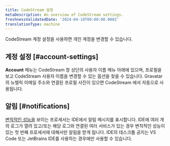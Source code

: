 ```yaml
---
title: CodeStream 설정
metaDescription: An overview of CodeStream settings.
freshnessValidatedDate: '2024-04-10T00:00:00.000Z'
translationType: machine
---
```


CodeStream 계정 설정을 사용하면 개인 계정을 변경할 수 있습니다.

## 계정 설정 [#account-settings]

<DoNotTranslate>**Account**</DoNotTranslate> 메뉴는 CodeStream 창 상단의 사용자 이름 메뉴 아래에 있으며, 프로필을 보고 CodeStream 사용자 이름을 변경할 수 있는 옵션을 찾을 수 있습니다. Gravatar의 뉴렐릭 이메일 주소와 연결된 프로필 사진이 있으면 CodeStream 에서 자동으로 사용됩니다.

## 알림 [#notifications]

[변칙적인 성능을](/docs/codestream/observability/transactions) 보이는 프로세서는 IDE에서 알림 메시지를 표시합니다. IDE에 여러 개의 로그가 열려 있고/또는 해당 로그와 연결된 여러 서비스가 있는 경우 변칙적인 성능이 있는 첫 번째 프로세서에 대해서만 알림을 받게 됩니다. IDE의 데스크톱 공지는 VS Code 또는 JetBrains IDE를 사용하는 경우에만 사용할 수 있습니다.